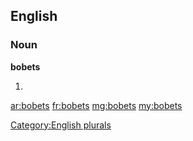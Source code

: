 ==English==

===Noun===
'''bobets'''

# {{plural of|bobet}}

[[Category:English plurals]]

[[ar:bobets]]
[[fr:bobets]]
[[mg:bobets]]
[[my:bobets]]